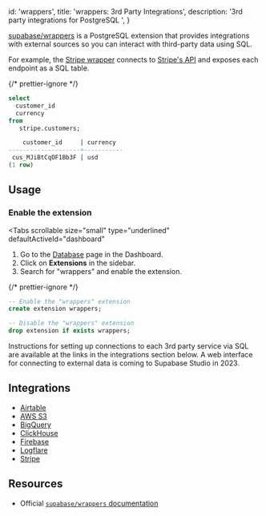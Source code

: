 
  id: 'wrappers',
  title: 'wrappers: 3rd Party Integrations',
  description: '3rd party integrations for PostgreSQL ',
}

[supabase/wrappers](https://supabase.github.io/wrappers/) is a PostgreSQL extension that provides integrations with external sources so you can interact with third-party data using SQL.

For example, the [Stripe wrapper](https://supabase.github.io/wrappers/stripe/) connects to [Stripe's API](https://stripe.com/docs/api) and exposes each endpoint as a SQL table.

{/* prettier-ignore */}
```sql
select
  customer_id
  currency
from
   stripe.customers;

    customer_id     | currency 
--------------------+-----------
 cus_MJiBtCqOF1Bb3F | usd      
(1 row)
```

## Usage

### Enable the extension

<Tabs
  scrollable
  size="small"
  type="underlined"
  defaultActiveId="dashboard"
>
<TabPanel id="dashboard" label="Dashboard">

1. Go to the [Database](https://supabase.com/dashboard/project/_/database/tables) page in the Dashboard.
2. Click on **Extensions** in the sidebar.
3. Search for "wrappers" and enable the extension.

</TabPanel>
<TabPanel id="sql" label="SQL">

{/* prettier-ignore */}
```sql
-- Enable the "wrappers" extension
create extension wrappers;

-- Disable the "wrappers" extension
drop extension if exists wrappers;
```

</TabPanel>
</Tabs>

Instructions for setting up connections to each 3rd party service via SQL are available at the links in the integrations section below.
A web interface for connecting to external data is coming to Supabase Studio in 2023.

## Integrations

- [Airtable](/docs/guides/database/extensions/wrappers/airtable)
- [AWS S3](/docs/guides/database/extensions/wrappers/s3)
- [BigQuery](/docs/guides/database/extensions/wrappers/bigquery)
- [ClickHouse](/docs/guides/database/extensions/wrappers/clickhouse)
- [Firebase](/docs/guides/database/extensions/wrappers/firebase)
- [Logflare](/docs/guides/database/extensions/wrappers/logflare)
- [Stripe](/docs/guides/database/extensions/wrappers/stripe)

## Resources

- Official [`supabase/wrappers` documentation](https://supabase.github.io/wrappers/)



